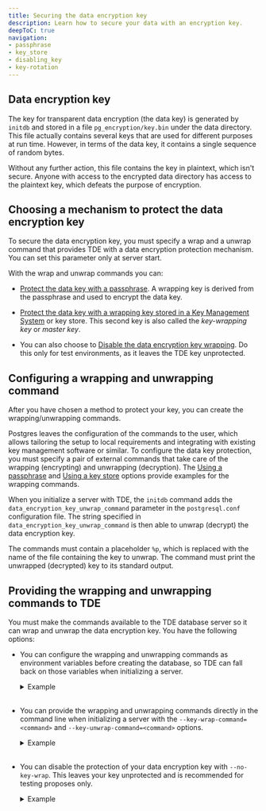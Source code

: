 ```yaml
---
title: Securing the data encryption key
description: Learn how to secure your data with an encryption key.
deepToC: true
navigation: 
- passphrase
- key_store
- disabling_key
- key-rotation
---
```


## Data encryption key

The key for transparent data encryption (the data key) is generated by `initdb` and stored in a file `pg_encryption/key.bin` under the data directory. This file actually contains several keys that are used for different purposes at run time. However, in terms of the data key, it contains a single sequence of random bytes.

Without any further action, this file contains the key in plaintext, which isn't secure. Anyone with access to the encrypted data directory has access to the plaintext key, which defeats the purpose of encryption.

## Choosing a mechanism to protect the data encryption key

To secure the data encryption key, you must specify a wrap and a unwrap command that provides TDE with a data encryption protection mechanism. You can set this parameter only at server start.

With the wrap and unwrap commands you can:

- [Protect the data key with a passphrase](passphrase). A wrapping key is derived from the passphrase and used to encrypt the data key.

- [Protect the data key with a wrapping key stored in a Key Management System](key_store) or key store. This second key is also called the *key-wrapping key* or *master key*.

- You can also choose to [Disable the data encryption key wrapping](disabling_key). Do this only for test environments, as it leaves the TDE key unprotected.

## Configuring a wrapping and unwrapping command

After you have chosen a method to protect your key, you can create the wrapping/unwrapping commands.

Postgres leaves the configuration of the commands to the user, which allows tailoring the setup to local requirements and integrating with existing key management software or similar. To configure the data key protection, you must specify a pair of external commands that take care of the wrapping (encrypting) and unwrapping (decryption). The [Using a passphrase](passphrase) and [Using a key store](key_store) options provide examples for the wrapping commands.

When you initialize a server with TDE, the `initdb` command adds the `data_encryption_key_unwrap_command` parameter in the `postgresql.conf` configuration file. The string specified in `data_encryption_key_unwrap_command` is then able to unwrap (decrypt) the data encryption key.

The commands must contain a placeholder `%p`, which is replaced with the name of the file containing the key to unwrap. The command must print the unwrapped (decrypted) key to its standard output.

## Providing the wrapping and unwrapping commands to TDE

You must make the commands available to the TDE database server so it can wrap and unwrap the data encryption key. You have the following options:

- You can configure the wrapping and unwrapping commands as environment variables before creating the database, so TDE can fall back on those variables when initializing a server.

  <details><summary>Example</summary>
  
  ```shell
  PGDATAKEYWRAPCMD='openssl enc -e -aes128-wrap -pbkdf2 -out "%p"'
  PGDATAKEYUNWRAPCMD='openssl enc -d -aes128-wrap -pbkdf2 -in "%p"'
  export PGDATAKEYWRAPCMD PGDATAKEYUNWRAPCMD
  #After these variables are set, you can initialize the server:
  initdb --data-encryption -D /var/lib/edb/as16/data
  ```

  </details>
  <br/>

- You can provide the wrapping and unwrapping commands directly in the command line when initializing a server with the `--key-wrap-command=<command>` and `--key-unwrap-command=<command>` options.

  <details><summary>Example</summary>
  
  ```shell
  initdb --data-encryption -D /var/lib/edb/as16/data --key-wrap-command='openssl enc -e -aes128-wrap -pbkdf2 -out "%p"' --key-unwrap-command='openssl enc -d -aes128-wrap -pbkdf2 -in "%p"'
  ```

  </details>
  <br/>

- You can disable the protection of your data encryption key with `--no-key-wrap`. This leaves your key unprotected and is recommended for testing proposes only.

  <details><summary>Example</summary>
  
  ```shell
  initdb --data-encryption -D /var/lib/edb/as16/data --no-key-wrap
  ```

  </details>
  <br/>



